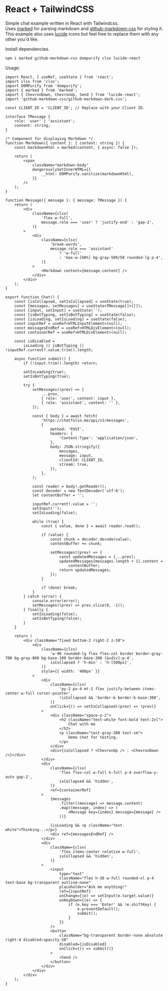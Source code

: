 
<Chat />

# React + TailwindCSS

Simple chat example written in React with Tailwindcss.<br />
Uses [marked](https://github.com/markedjs/marked) for parsing markdown and [github-markdown-css](https://github.com/sindresorhus/github-markdown-css) for styling it.<br />
This example also uses [lucide](https://lucide.dev/) icons but feel free to replace them with any other you'd like.

Install dependencies.

```sh npm2yarn copy
npm i marked github-markdown-css dompurify clsx lucide-react
```

Usage:

```tsx copy filename="chat.tsx" showLineNumbers
import React, { useRef, useState } from 'react';
import clsx from 'clsx';
import DOMPurify from 'dompurify';
import { marked } from 'marked';
import { ChevronDown, ChevronUp, Send } from 'lucide-react';
import 'github-markdown-css/github-markdown-dark.css';

const CLIENT_ID = 'CLIENT_ID'; // Replace with your Client ID.

interface TMessage {
    role: 'user' | 'assistant';
    content: string;
}

/* Component for displaying Markdown */
function Markdown({ content }: { content: string }) {
    const markdownHtml = marked(content, { async: false });

    return (
        <span
            className="markdown-body"
            dangerouslySetInnerHTML={{
                __html: DOMPurify.sanitize(markdownHtml),
            }}
        />
    );
}

function Message({ message }: { message: TMessage }) {
    return (
        <div
            className={clsx(
                'flex w-full',
                message.role === 'user' ? 'justify-end' : 'gap-2',
            )}
        >
            <div
                className={clsx(
                    'break-words',
                    message.role === 'assistant'
                        ? 'w-full'
                        : 'max-w-[60%] bg-gray-500/50 rounded-lg p-4',
                )}
            >
                <Markdown content={message.content} />
            </div>
        </div>
    );
}

export function Chat() {
    const [isCollapsed, setIsCollapsed] = useState(true);
    const [messages, setMessages] = useState<TMessage[]>([]);
    const [input, setInput] = useState('');
    const [isBotTyping, setIsBotTyping] = useState(false);
    const [isLoading, setIsLoading] = useState(false);
    const inputRef = useRef<HTMLInputElement>(null);
    const messagesEndRef = useRef<HTMLDivElement>(null);
    const containerRef = useRef<HTMLDivElement>(null);

    const isDisabled =
        isLoading || isBotTyping || !inputRef.current?.value.trim().length;

    async function submit() {
        if (!input.trim().length) return;

        setIsLoading(true);
        setIsBotTyping(true);

        try {
            setMessages((prev) => [
                ...prev,
                { role: 'user', content: input },
                { role: 'assistant', content: '' },
            ]);

            const { body } = await fetch(
                'https://chatfolio.me/api/v1/messages',
                {
                    method: 'POST',
                    headers: {
                        'Content-Type': 'application/json',
                    },
                    body: JSON.stringify({
                        messages,
                        message: input,
                        clientId: CLIENT_ID,
                        stream: true,
                    }),
                },
            );

            const reader = body!.getReader();
            const decoder = new TextDecoder('utf-8');
            let contentBuffer = '';

            inputRef.current!.value = '';
            setInput('');
            setIsLoading(false);

            while (true) {
                const { value, done } = await reader.read();

                if (value) {
                    const chunk = decoder.decode(value);
                    contentBuffer += chunk;

                    setMessages((prev) => {
                        const updatedMessages = [...prev];
                        updatedMessages[messages.length + 1].content =
                            contentBuffer;
                        return updatedMessages;
                    });
                }

                if (done) break;
            }
        } catch (error) {
            console.error(error);
            setMessages((prev) => prev.slice(0, -1));
        } finally {
            setIsLoading(false);
            setIsBotTyping(false);
        }
    }

    return (
        <div className="fixed bottom-2 right-2 z-50">
            <div
                className={clsx(
                    'w-96 rounded-lg flex flex-col border border-gray-700 bg-gray-800 bg-base-100 border-base-300 [&>div]:p-4',
                    isCollapsed ? 'h-min' : 'h-[500px]',
                )}
                style={{ width: '400px' }}
            >
                <div
                    className={clsx(
                        'py-2 px-4 mt-1 flex justify-between items-center w-full cursor-pointer',
                        !isCollapsed && 'border-b border-b-base-300',
                    )}
                    onClick={() => setIsCollapsed((prev) => !prev)}
                >
                    <div className="space-y-2">
                        <h2 className="text-white font-bold text-2xl">
                            Chat with me
                        </h2>
                        <p className="text-gray-300 text-sm">
                            Demo chat for testing.
                        </p>
                    </div>
                    <div>{isCollapsed ? <ChevronUp /> : <ChevronDown />}</div>
                </div>
                <div
                    className={clsx(
                        'flex flex-col w-full h-full p-4 overflow-y-auto gap-2',
                        isCollapsed && 'hidden',
                    )}
                    ref={containerRef}
                >
                    {messages
                        .filter((message) => message.content)
                        .map((message, index) => (
                            <Message key={index} message={message} />
                        ))}

                    {isLoading && <p className="text-white">Thinking...</p>}
                    <div ref={messagesEndRef} />
                </div>
                <div
                    className={clsx(
                        'flex items-center relative w-full',
                        isCollapsed && 'hidden',
                    )}
                >
                    <input
                        type="text"
                        className="flex h-10 w-full rounded-xl p-4 text-base bg-transparent outline-none"
                        placeholder="Ask me anything!"
                        ref={inputRef}
                        onChange={(e) => setInput(e.target.value)}
                        onKeyDown={(e) => {
                            if (e.key === 'Enter' && !e.shiftKey) {
                                e.preventDefault();
                                submit();
                            }
                        }}
                    />
                    <button
                        className="bg-transparent border-none absolute right-4 disabled:opacity-50"
                        disabled={isDisabled}
                        onClick={() => submit()}
                    >
                        <Send />
                    </button>
                </div>
            </div>
        </div>
    );
}
```
